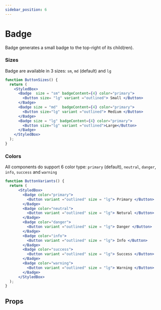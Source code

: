 ```yaml
---
sidebar_position: 6
---
```



# Badge

Badge generates a small badge to the top-right of its child(ren).

### Sizes

Badge are available in 3 sizes: `sm`, `md` (default) and `lg`

```jsx live
function ButtonSizes() {
  return (
    <StyledBox>
      <Badge  size = "sm" badgeContent={4} color="primary">
        <Button size= "lg" variant ="outlined"> Small </Button>
      </Badge>
      <Badge size = "md"  badgeContent={4} color="primary">
        <Button size="lg" variant ="outlined"> Medium </Button>
      </Badge>
      <Badge size = "lg" badgeContent={4} color="primary">
        <Button size="lg" variant ="outlined">Large</Button>
      </Badge>
    </StyledBox>
  );
}
```

### Colors

All components do support 6 color type: `primary` (default), `neutral`, `danger`, `info`, `success` and `warning`

```jsx live
function ButtonVariants() {
  return (
      <StyledBox>
        <Badge color="primary">
          <Button variant ="outlined" size = "lg"> Primary </Button>
        </Badge>
        <Badge color="neutral">
          <Button variant ="outlined" size = "lg"> Netural </Button>
        </Badge>
        <Badge color="danger">
          <Button variant ="outlined" size = "lg"> Danger </Button>
        </Badge>
        <Badge color="info">
          <Button variant ="outlined" size = "lg"> Info </Button>
        </Badge>
        <Badge color="success">
          <Button variant ="outlined" size = "lg"> Success </Button>
        </Badge>
        <Badge color="warning">
          <Button variant ="outlined" size = "lg"> Warning </Button>
        </Badge>
      </StyledBox>
  );
}
```

## Props

<PropsTable name="Badge" />